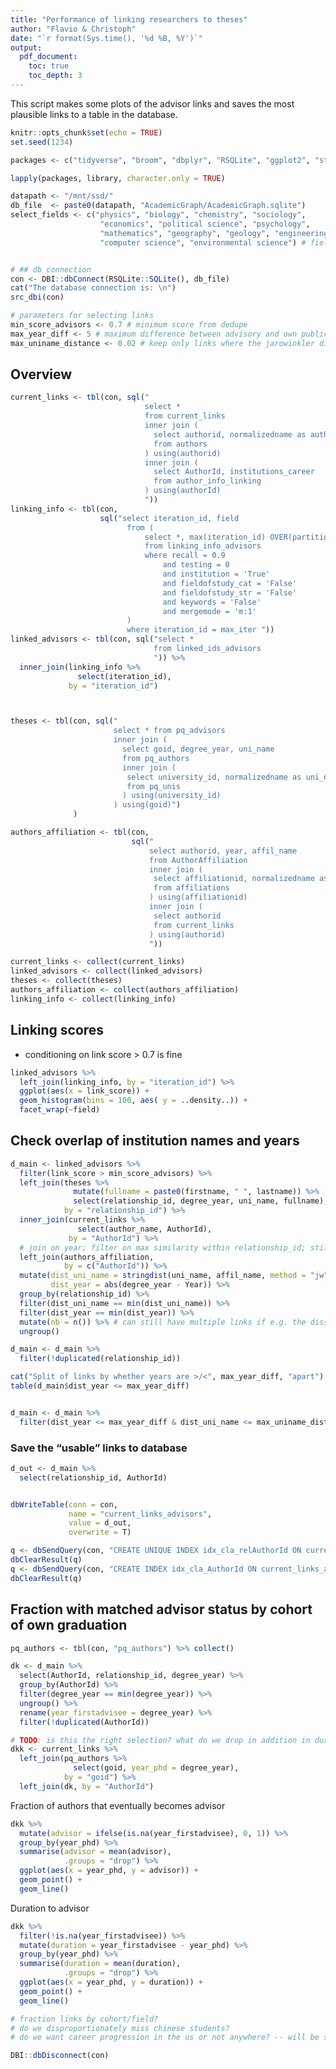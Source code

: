```yaml
---
title: "Performance of linking researchers to theses"
author: "Flavio & Christoph"
date: "`r format(Sys.time(), '%d %B, %Y')`"
output: 
  pdf_document:
    toc: true
    toc_depth: 3
---
```


This script makes some plots of the advisor links and saves the most plausible links to a table in the database. 

```r
knitr::opts_chunk$set(echo = TRUE)
set.seed(1234)
```

```r
packages <- c("tidyverse", "broom", "dbplyr", "RSQLite", "ggplot2", "stringdist")

lapply(packages, library, character.only = TRUE)

datapath <- "/mnt/ssd/"
db_file  <- paste0(datapath, "AcademicGraph/AcademicGraph.sqlite")
select_fields <- c("physics", "biology", "chemistry", "sociology",
                    "economics", "political science", "psychology", 
                    "mathematics", "geography", "geology", "engineering",
                    "computer science", "environmental science") # fields currently matched 


# ## db connection
con <- DBI::dbConnect(RSQLite::SQLite(), db_file)
cat("The database connection is: \n")
src_dbi(con)
```



```r
# parameters for selecting links 
min_score_advisors <- 0.7 # minimum score from dedupe 
max_year_diff <- 5 # maximum difference between advisory and own publication at institution. 5 is arbitrary but perhaps makes sense: I publish something at Aalto, start advising a first-year student, then move elsewhere. then I would still figure as advisor at Aalto
max_uniname_distance <- 0.02 # keep only links where the jarowinkler distance between the institution naems is below that threshold. 0.02 is conservative


```


## Overview

```r

current_links <- tbl(con, sql("
                              select * 
                              from current_links 
                              inner join (
                                select authorid, normalizedname as author_name
                                from authors 
                              ) using(authorid)
                              inner join (
                                select AuthorId, institutions_career
                                from author_info_linking
                              ) using(authorId)
                              "))
linking_info <- tbl(con,
                    sql("select iteration_id, field
                          from (
                              select *, max(iteration_id) OVER(partition by field) as max_iter
                              from linking_info_advisors
                              where recall = 0.9 
                                  and testing = 0
                                  and institution = 'True'
                                  and fieldofstudy_cat = 'False'
                                  and fieldofstudy_str = 'False' 
                                  and keywords = 'False' 
                                  and mergemode = 'm:1'
                          )
                          where iteration_id = max_iter "))
linked_advisors <- tbl(con, sql("select * 
                                from linked_ids_advisors
                                ")) %>%
  inner_join(linking_info %>% 
               select(iteration_id),
             by = "iteration_id")



theses <- tbl(con, sql("
                       select * from pq_advisors 
                       inner join (
                         select goid, degree_year, uni_name 
                         from pq_authors
                         inner join (
                          select university_id, normalizedname as uni_name 
                          from pq_unis
                         ) using(university_id)
                       ) using(goid)")
              )

authors_affiliation <- tbl(con, 
                           sql("
                               select authorid, year, affil_name
                               from AuthorAffiliation
                               inner join (
                                select affiliationid, normalizedname as affil_name
                                from affiliations
                               ) using(affiliationid)
                               inner join (
                                select authorid
                                from current_links
                               ) using(authorid)
                               "))

```


```r

current_links <- collect(current_links)
linked_advisors <- collect(linked_advisors)
theses <- collect(theses)
authors_affiliation <- collect(authors_affiliation)
linking_info <- collect(linking_info)
```


## Linking scores 

- conditioning on link score > 0.7 is fine 

```r

linked_advisors %>%
  left_join(linking_info, by = "iteration_id") %>%
  ggplot(aes(x = link_score)) +
  geom_histogram(bins = 100, aes( y = ..density..)) +
  facet_wrap(~field)

```

## Check overlap of institution names and years 

```r

d_main <- linked_advisors %>%
  filter(link_score > min_score_advisors) %>%
  left_join(theses %>%
              mutate(fullname = paste0(firstname, " ", lastname)) %>%
              select(relationship_id, degree_year, uni_name, fullname),
            by = "relationship_id") %>%
  inner_join(current_links %>%
               select(author_name, AuthorId),
             by = "AuthorId") %>%
  # join on year; filter on max similarity within relationship_id; still need to examine multiple matches (relationship_id) later; compare the years (they may not match if the author moves on but still has advisees at the old place )
  left_join(authors_affiliation, 
            by = c("AuthorId")) %>%
  mutate(dist_uni_name = stringdist(uni_name, affil_name, method = "jw"),
         dist_year = abs(degree_year - Year)) %>%
  group_by(relationship_id) %>%
  filter(dist_uni_name == min(dist_uni_name)) %>%
  filter(dist_year == min(dist_year)) %>%
  mutate(nb = n()) %>% # can still have multiple links if e.g. the dissertation is in x, but the affiliation is in x-1 and x+1 at the same institution
  ungroup() 

d_main <- d_main %>% 
  filter(!duplicated(relationship_id))

cat("Split of links by whether years are >/<", max_year_diff, "apart")
table(d_main$dist_year <= max_year_diff)


d_main <- d_main %>%
  filter(dist_year <= max_year_diff & dist_uni_name <= max_uniname_distance)


```



### Save the "usable" links to database 

```r

d_out <- d_main %>%
  select(relationship_id, AuthorId)


dbWriteTable(conn = con,
             name = "current_links_advisors",
             value = d_out,
             overwrite = T)

q <- dbSendQuery(con, "CREATE UNIQUE INDEX idx_cla_relAuthorId ON current_links_advisors (relationship_id, AuthorId ASC)")
dbClearResult(q)
q <- dbSendQuery(con, "CREATE INDEX idx_cla_AuthorId ON current_links_advisors (AuthorId ASC)")
dbClearResult(q)

```



## Fraction with matched advisor status by cohort of own graduation 

```r
pq_authors <- tbl(con, "pq_authors") %>% collect()

```


```r

dk <- d_main %>%
  select(AuthorId, relationship_id, degree_year) %>%
  group_by(AuthorId) %>%
  filter(degree_year == min(degree_year)) %>%
  ungroup() %>%
  rename(year_firstadvisee = degree_year) %>%
  filter(!duplicated(AuthorId))

```


```r

# TODO: is this the right selection? what do we drop in addition in duration? only the ones with missing gender? 
dkk <- current_links %>%
  left_join(pq_authors %>%
              select(goid, year_phd = degree_year),
            by = "goid") %>%
  left_join(dk, by = "AuthorId")


```


Fraction of authors that eventually becomes advisor
```r

dkk %>%
  mutate(advisor = ifelse(is.na(year_firstadvisee), 0, 1)) %>%
  group_by(year_phd) %>%
  summarise(advisor = mean(advisor),
            .groups = "drop") %>%
  ggplot(aes(x = year_phd, y = advisor)) +
  geom_point() + 
  geom_line()

```

Duration to advisor

```r

dkk %>%
  filter(!is.na(year_firstadvisee)) %>%
  mutate(duration = year_firstadvisee - year_phd) %>%
  group_by(year_phd) %>%
  summarise(duration = mean(duration),
            .groups = "drop") %>%
  ggplot(aes(x = year_phd, y = duration)) +
  geom_point() + 
  geom_line()


```



```r


# fraction links by cohort/field?
# do we disproportionately miss chinese students?
# do we want career progression in the us or not anywhere? -- will be simple to condition on US institutions afterwards 


```






```r
DBI::dbDisconnect(con)
```
